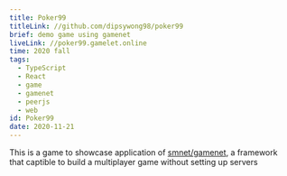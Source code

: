 ```yaml
---
title: Poker99
titleLink: //github.com/dipsywong98/poker99
brief: demo game using gamenet
liveLink: //poker99.gamelet.online
time: 2020 fall
tags:
  - TypeScript
  - React
  - game
  - gamenet
  - peerjs
  - web
id: Poker99
date: 2020-11-21
---
```


This is a game to showcase application of [smnet/gamenet](/posts/smnet%20&%20gamenet), a framework that captible to build a multiplayer game without setting up servers
